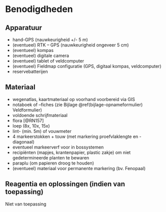 # Benodigdheden

## Apparatuur

-   hand-GPS (nauwkeurigheid +/- 5 m)
-   (eventueel) RTK -- GPS (nauwkeurigheid ongeveer 5 cm)
-   (eventueel) kompas
-   (eventueel) digitale camera
-   (eventueel) tablet of veldcomputer
-   (eventueel) Fieldmap configuratie (GPS, digitaal kompas, veldcomputer)
-   reservebatterijen

## Materiaal

-   wegenatlas, kaartmateriaal op voorhand voorbereid via GIS
-   notaboek of --fiches (zie Bijlage \@ref(bijlage-opnameformulier) Veldformulier)
-   voldoende schrijfmateriaal
-   flora [@RN157]
-   loep (8x, 10x, 15x)
-   lint- (min. 5m) of vouwmeter
-   4 markeerstokken + touw (met markering proefvlaklengte en -diagonaal)
-   eventueel markeerverf voor in bossystemen
-   recipiënten (mapjes, krantenpapier, plastic zakje) om niet gedetermineerde planten te bewaren
-   paraplu (om papieren droog te houden)
-   (eventueel) materiaal voor permanente markering (bv. Fenopaal)

## Reagentia en oplossingen (indien van toepassing)

Niet van toepassing
